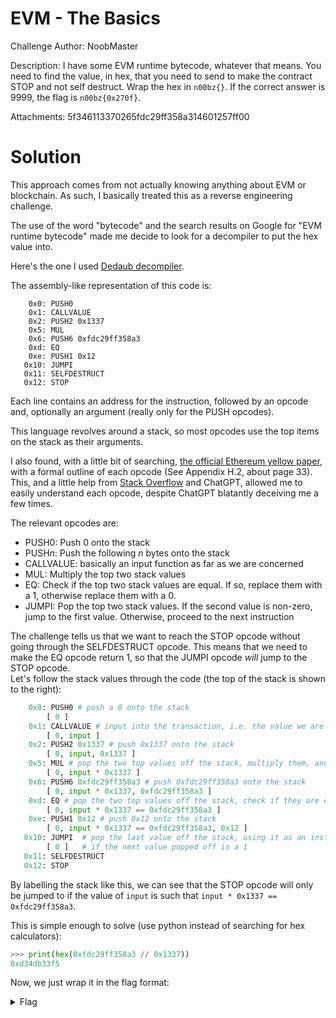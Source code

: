 # EVM - The Basics

Challenge Author: NoobMaster

Description: I have some EVM runtime bytecode, whatever that means. You need to
find the value, in hex, that you need to send to make the contract STOP and not
self destruct. Wrap the hex in `n00bz{}`. If the correct answer is 9999, the flag
is `n00bz{0x270f}`.

Attachments: 5f346113370265fdc29ff358a314601257ff00

# Solution

This approach comes from not actually knowing anything about EVM or blockchain.
As such, I basically treated this as a reverse engineering challenge. 

The use of the word "bytecode" and the search results on Google for "EVM 
runtime bytecode" made me decide to look for a decompiler to put the hex value 
into.

Here's the one I used [Dedaub decompiler](https://app.dedaub.com/decompile).

The assembly-like representation of this code is:

```assembly
    0x0: PUSH0     
    0x1: CALLVALUE 
    0x2: PUSH2 0x1337
    0x5: MUL       
    0x6: PUSH6 0xfdc29ff358a3
    0xd: EQ        
    0xe: PUSH1 0x12
   0x10: JUMPI     
   0x11: SELFDESTRUCT
   0x12: STOP      
``` 

Each line contains an address for the instruction, followed by an opcode
and, optionally an argument (really only for the PUSH opcodes).

This language revolves around a stack, so most opcodes use the top items
on the stack as their arguments.

I also found, with a little bit of searching, [the official Ethereum yellow
paper](https://ethereum.github.io/yellowpaper/paper.pdf), with a formal 
outline of each opcode (See Appendix H.2, about page 33). This, and a little help from
[Stack Overflow](https://stackoverflow.com/questions/44602539/how-does-the-opcode-jump-work-in-the-evm-stack)
and ChatGPT, allowed me to easily understand each opcode, despite ChatGPT
blatantly deceiving me a few times.

The relevant opcodes are:
- PUSH0: Push 0 onto the stack
- PUSH*n*: Push the following *n* bytes onto the stack
- CALLVALUE: basically an input function as far as we are concerned
- MUL: Multiply the top two stack values
- EQ: Check if the top two stack values are equal. If so, replace them with a 1,
  otherwise replace them with a 0.
- JUMPI: Pop the top two stack values. If the second value is non-zero, jump to
  the first value. Otherwise, proceed to the next instruction

The challenge tells us that we want to reach the STOP opcode without going
through the SELFDESTRUCT opcode. This means that we need to make the EQ opcode
return 1, so that the JUMPI opcode *will* jump to the STOP opcode.
<br />
Let's follow the stack values through the code (the top of the stack is shown to the right):

```python
    0x0: PUSH0 # push a 0 onto the stack
        [ 0 ]
    0x1: CALLVALUE # input into the transaction, i.e. the value we are trying to solve for
        [ 0, input ]
    0x2: PUSH2 0x1337 # push 0x1337 onto the stack
        [ 0, input, 0x1337 ]
    0x5: MUL # pop the two top values off the stack, multiply them, and push the result on
        [ 0, input * 0x1337 ]
    0x6: PUSH6 0xfdc29ff358a3 # push 0xfdc29ff358a3 onto the stack
        [ 0, input * 0x1337, 0xfdc29ff358a3 ]
    0xd: EQ # pop the two top values off the stack, check if they are equal, and push the result on
        [ 0, input * 0x1337 == 0xfdc29ff358a3 ]
    0xe: PUSH1 0x12 # push 0x12 onto the stack
        [ 0, input * 0x1337 == 0xfdc29ff358a3, 0x12 ]
   0x10: JUMPI  # pop the last value off the stack, using it as an instruction pointer. Jump to it
        [ 0 ]   # if the next value popped off is a 1
   0x11: SELFDESTRUCT
   0x12: STOP      
``` 

By labelling the stack like this, we can see that the STOP opcode will only be
jumped to if the value of `input` is such that `input * 0x1337 == 0xfdc29ff358a3`.

This is simple enough to solve (use python instead of searching for hex calculators):

```python
>>> print(hex(0xfdc29ff358a3 // 0x1337))
0xd34db33f5
```

Now, we just wrap it in the flag format:

<details>

<summary>Flag</summary>

`n00bz{0xd34db33f5}`

</details>